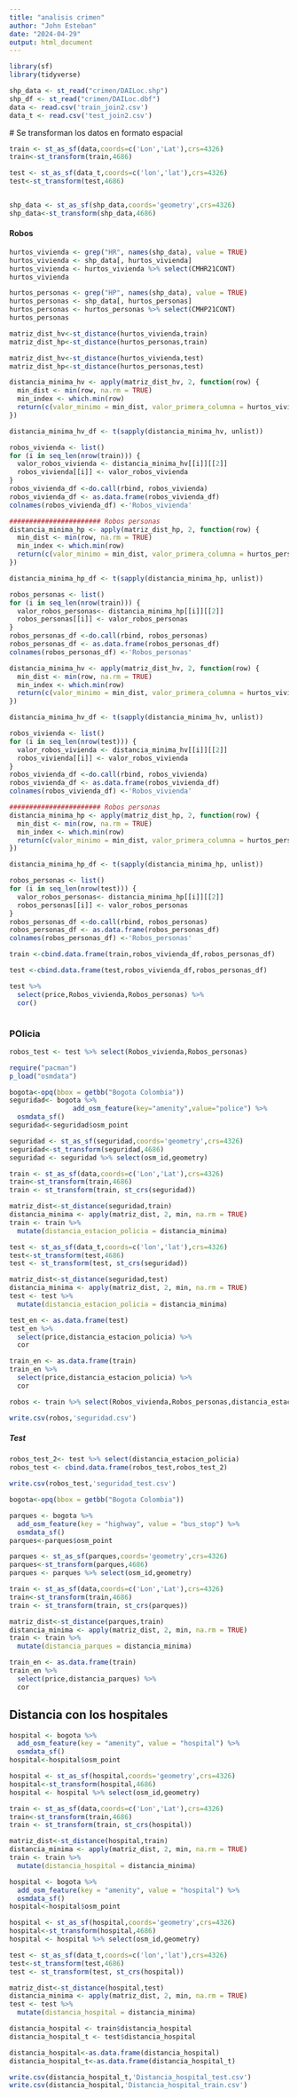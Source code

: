 ```yaml
---
title: "analisis crimen"
author: "John Esteban"
date: "2024-04-29"
output: html_document
---
```


```r
library(sf)
library(tidyverse)
```

```r
shp_data <- st_read("crimen/DAILoc.shp")
shp_df <- st_read("crimen/DAILoc.dbf")
data <- read.csv('train_join2.csv')
data_t <- read.csv('test_join2.csv')
```
 # Se transforman los datos en formato espacial 
 
```r
train <- st_as_sf(data,coords=c('Lon','Lat'),crs=4326)
train<-st_transform(train,4686)

test <- st_as_sf(data_t,coords=c('lon','lat'),crs=4326)
test<-st_transform(test,4686)


shp_data <- st_as_sf(shp_data,coords='geometry',crs=4326)
shp_data<-st_transform(shp_data,4686)
```






#### Robos

```r
hurtos_vivienda <- grep("HR", names(shp_data), value = TRUE)
hurtos_vivienda <- shp_data[, hurtos_vivienda]
hurtos_vivienda <- hurtos_vivienda %>% select(CMHR21CONT)
hurtos_vivienda
```

```r
hurtos_personas <- grep("HP", names(shp_data), value = TRUE)
hurtos_personas <- shp_data[, hurtos_personas]
hurtos_personas <- hurtos_personas %>% select(CMHP21CONT)
hurtos_personas
```

```r
matriz_dist_hv<-st_distance(hurtos_vivienda,train)
matriz_dist_hp<-st_distance(hurtos_personas,train)

matriz_dist_hv<-st_distance(hurtos_vivienda,test)
matriz_dist_hp<-st_distance(hurtos_personas,test)
```





```r
distancia_minima_hv <- apply(matriz_dist_hv, 2, function(row) {
  min_dist <- min(row, na.rm = TRUE)
  min_index <- which.min(row)
  return(c(valor_minimo = min_dist, valor_primera_columna = hurtos_vivienda[min_index, 1]))
})

distancia_minima_hv_df <- t(sapply(distancia_minima_hv, unlist))

robos_vivienda <- list()
for (i in seq_len(nrow(train))) {
  valor_robos_vivienda <- distancia_minima_hv[[i]][[2]]
  robos_vivienda[[i]] <- valor_robos_vivienda
}
robos_vivienda_df <-do.call(rbind, robos_vivienda)
robos_vivienda_df <- as.data.frame(robos_vivienda_df)
colnames(robos_vivienda_df) <-'Robos_vivienda'

####################### Robos personas
distancia_minima_hp <- apply(matriz_dist_hp, 2, function(row) {
  min_dist <- min(row, na.rm = TRUE)
  min_index <- which.min(row)
  return(c(valor_minimo = min_dist, valor_primera_columna = hurtos_personas[min_index, 1]))
})

distancia_minima_hp_df <- t(sapply(distancia_minima_hp, unlist))

robos_personas <- list()
for (i in seq_len(nrow(train))) {
  valor_robos_personas<- distancia_minima_hp[[i]][[2]]
  robos_personas[[i]] <- valor_robos_personas
}
robos_personas_df <-do.call(rbind, robos_personas)
robos_personas_df <- as.data.frame(robos_personas_df)
colnames(robos_personas_df) <-'Robos_personas'
```

```r
distancia_minima_hv <- apply(matriz_dist_hv, 2, function(row) {
  min_dist <- min(row, na.rm = TRUE)
  min_index <- which.min(row)
  return(c(valor_minimo = min_dist, valor_primera_columna = hurtos_vivienda[min_index, 1]))
})

distancia_minima_hv_df <- t(sapply(distancia_minima_hv, unlist))

robos_vivienda <- list()
for (i in seq_len(nrow(test))) {
  valor_robos_vivienda <- distancia_minima_hv[[i]][[2]]
  robos_vivienda[[i]] <- valor_robos_vivienda
}
robos_vivienda_df <-do.call(rbind, robos_vivienda)
robos_vivienda_df <- as.data.frame(robos_vivienda_df)
colnames(robos_vivienda_df) <-'Robos_vivienda'

####################### Robos personas
distancia_minima_hp <- apply(matriz_dist_hp, 2, function(row) {
  min_dist <- min(row, na.rm = TRUE)
  min_index <- which.min(row)
  return(c(valor_minimo = min_dist, valor_primera_columna = hurtos_personas[min_index, 1]))
})

distancia_minima_hp_df <- t(sapply(distancia_minima_hp, unlist))

robos_personas <- list()
for (i in seq_len(nrow(test))) {
  valor_robos_personas<- distancia_minima_hp[[i]][[2]]
  robos_personas[[i]] <- valor_robos_personas
}
robos_personas_df <-do.call(rbind, robos_personas)
robos_personas_df <- as.data.frame(robos_personas_df)
colnames(robos_personas_df) <-'Robos_personas'
```




```r
train <-cbind.data.frame(train,robos_vivienda_df,robos_personas_df)
```


```r
test <-cbind.data.frame(test,robos_vivienda_df,robos_personas_df)
```

```r
test %>%
  select(price,Robos_vivienda,Robos_personas) %>%
  cor()
```

```r

```







### POlicia


```r
robos_test <- test %>% select(Robos_vivienda,Robos_personas)
```


```r
require("pacman")
p_load("osmdata")
```



```r
bogota<-opq(bbox = getbb("Bogota Colombia"))
seguridad<- bogota %>% 
                add_osm_feature(key="amenity",value="police") %>% 
  osmdata_sf()
seguridad<-seguridad$osm_point
```


```r

seguridad <- st_as_sf(seguridad,coords='geometry',crs=4326)
seguridad<-st_transform(seguridad,4686)
seguridad <- seguridad %>% select(osm_id,geometry)

train <- st_as_sf(data,coords=c('Lon','Lat'),crs=4326)
train<-st_transform(train,4686)
train <- st_transform(train, st_crs(seguridad))

matriz_dist<-st_distance(seguridad,train)
distancia_minima <- apply(matriz_dist, 2, min, na.rm = TRUE)
train <- train %>% 
  mutate(distancia_estacion_policia = distancia_minima)
```




```r
test <- st_as_sf(data_t,coords=c('lon','lat'),crs=4326)
test<-st_transform(test,4686)
test <- st_transform(test, st_crs(seguridad))
```

```r
matriz_dist<-st_distance(seguridad,test)
distancia_minima <- apply(matriz_dist, 2, min, na.rm = TRUE)
test <- test %>% 
  mutate(distancia_estacion_policia = distancia_minima)
```

```r
test_en <- as.data.frame(test)
test_en %>%
  select(price,distancia_estacion_policia) %>%
  cor
```






```r
train_en <- as.data.frame(train)
train_en %>%
  select(price,distancia_estacion_policia) %>%
  cor
```




```r
robos <- train %>% select(Robos_vivienda,Robos_personas,distancia_estacion_policia)

write.csv(robos,'seguridad.csv')
```


##### Test

```r
robos_test_2<- test %>% select(distancia_estacion_policia)
robos_test <- cbind.data.frame(robos_test,robos_test_2)

write.csv(robos_test,'seguridad_test.csv')
```



```r
bogota<-opq(bbox = getbb("Bogota Colombia")) 

parques <- bogota %>%
  add_osm_feature(key = "highway", value = "bus_stop") %>% 
  osmdata_sf()
parques<-parques$osm_point
```


```r
parques <- st_as_sf(parques,coords='geometry',crs=4326)
parques<-st_transform(parques,4686)
parques <- parques %>% select(osm_id,geometry)

train <- st_as_sf(data,coords=c('Lon','Lat'),crs=4326)
train<-st_transform(train,4686)
train <- st_transform(train, st_crs(parques))

matriz_dist<-st_distance(parques,train)
distancia_minima <- apply(matriz_dist, 2, min, na.rm = TRUE)
train <- train %>% 
  mutate(distancia_parques = distancia_minima)
```



```r
train_en <- as.data.frame(train)
train_en %>%
  select(price,distancia_parques) %>%
  cor
```

## Distancia con los hospitales



```r
hospital <- bogota %>%
  add_osm_feature(key = "amenity", value = "hospital") %>% 
  osmdata_sf()
hospital<-hospital$osm_point
```


```r
hospital <- st_as_sf(hospital,coords='geometry',crs=4326)
hospital<-st_transform(hospital,4686)
hospital <- hospital %>% select(osm_id,geometry)

train <- st_as_sf(data,coords=c('Lon','Lat'),crs=4326)
train<-st_transform(train,4686)
train <- st_transform(train, st_crs(hospital))

matriz_dist<-st_distance(hospital,train)
distancia_minima <- apply(matriz_dist, 2, min, na.rm = TRUE)
train <- train %>% 
  mutate(distancia_hospital = distancia_minima)
```



```r
hospital <- bogota %>%
  add_osm_feature(key = "amenity", value = "hospital") %>% 
  osmdata_sf()
hospital<-hospital$osm_point
```


```r
hospital <- st_as_sf(hospital,coords='geometry',crs=4326)
hospital<-st_transform(hospital,4686)
hospital <- hospital %>% select(osm_id,geometry)

test <- st_as_sf(data_t,coords=c('lon','lat'),crs=4326)
test<-st_transform(test,4686)
test <- st_transform(test, st_crs(hospital))

matriz_dist<-st_distance(hospital,test)
distancia_minima <- apply(matriz_dist, 2, min, na.rm = TRUE)
test <- test %>% 
  mutate(distancia_hospital = distancia_minima)
```




```r
distancia_hospital <- train$distancia_hospital
distancia_hospital_t <- test$distancia_hospital
```

```r
distancia_hospital<-as.data.frame(distancia_hospital)
distancia_hospital_t<-as.data.frame(distancia_hospital_t)
```


```r
write.csv(distancia_hospital_t,'Distancia_hospital_test.csv')
write.csv(distancia_hospital,'Distancia_hospital_train.csv')
```






